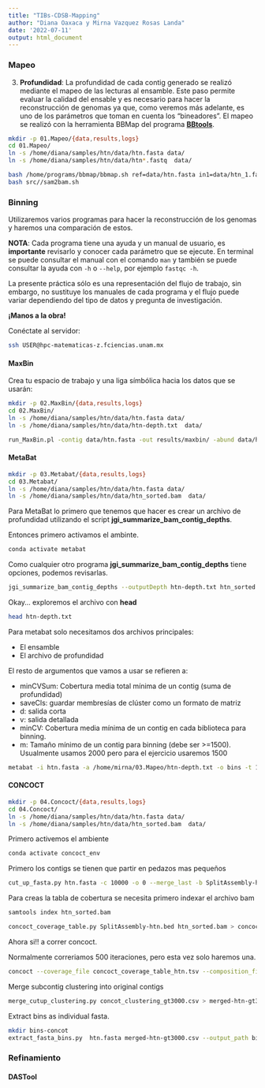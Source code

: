 ```yaml
---
title: "TIBs-CDSB-Mapping"
author: "Diana Oaxaca y Mirna Vazquez Rosas Landa"
date: '2022-07-11'
output: html_document
---
```


### Mapeo

3. **Profundidad**: La profundidad de cada contig generado se realizó mediante el mapeo de las lecturas al ensamble. Este paso permite evaluar la calidad del ensable y es necesario para hacer la reconstrucción de genomas ya que, como veremos más adelante, es uno de los parámetros que toman en cuenta los "bineadores". El mapeo se realizó con la herramienta BBMap del programa **[BBtools](https://jgi.doe.gov/data-and-tools/software-tools/bbtools/)**.


```bash
mkdir -p 01.Mapeo/{data,results,logs}
cd 01.Mapeo/
ln -s /home/diana/samples/htn/data/htn.fasta data/  
ln -s /home/diana/samples/htn/data/htn*.fastq  data/ 
```


```bash
bash /home/programs/bbmap/bbmap.sh ref=data/htn.fasta in1=data/htn_1.fastq in2=data/htn_2.fastq out=data/htn.sam kfilter=22 subfilter=15 maxindel=80 bamscript=src/sam2bam.sh covstats=data/htn.covstats scafstats=data/htn.scafstats
bash src//sam2bam.sh
```

### Binning

Utilizaremos varios programas para hacer la reconstrucción de los genomas y haremos una comparación de estos.

**NOTA**: Cada programa tiene una ayuda y un manual de usuario, es **importante** revisarlo y conocer cada parámetro que se ejecute. En terminal se puede consultar el manual con el comando `man` y también se puede consultar la ayuda con `-h` o `--help`, por ejemplo `fastqc -h`.

La presente práctica sólo es una representación del flujo de trabajo, sin embargo, no sustituye los manuales de cada programa y el flujo puede variar dependiendo del tipo de datos y pregunta de investigación.

**¡Manos a la obra!**

Conéctate al servidor:

```bash
ssh USER@hpc-matematicas-z.fciencias.unam.mx
```

#### MaxBin

Crea tu espacio de trabajo y una liga símbólica hacia los datos que se usarán:

```bash
mkdir -p 02.MaxBin/{data,results,logs}
cd 02.MaxBin/
ln -s /home/diana/samples/htn/data/htn.fasta data/  
ln -s /home/diana/samples/htn/data/htn-depth.txt  data/ 
```

```bash
run_MaxBin.pl -contig data/htn.fasta -out results/maxbin/ -abund data/htn-depth.txt
```

#### MetaBat

```bash
mkdir -p 03.Metabat/{data,results,logs}
cd 03.Metabat/
ln -s /home/diana/samples/htn/data/htn.fasta data/  
ln -s /home/diana/samples/htn/data/htn_sorted.bam  data/ 
```

Para MetaBat lo primero que tenemos que hacer es crear un archivo de profundidad utilizando el script **jgi_summarize_bam_contig_depths**.

Entonces primero activamos el ambinte.

```bash
conda activate metabat
```

Como cualquier otro programa **jgi_summarize_bam_contig_depths** tiene opciones, podemos revisarlas. 

```bash
jgi_summarize_bam_contig_depths --outputDepth htn-depth.txt htn_sorted.bam
```

Okay... exploremos el archivo con **head**

```bash
head htn-depth.txt
```

Para metabat solo necesitamos dos archivos principales:

- El ensamble
- El archivo de profundidad

El resto de argumentos que vamos a usar se refieren a:

 - minCVSum: Cobertura media  total mínima de un contig (suma de profundidad)
 - saveCls: guardar membresías de clúster como un formato de matriz
 - d: salida corta
 - v: salida detallada
 - minCV: Cobertura media mínima de un contig en cada biblioteca para binning.
 - m: Tamaño mínimo de un contig para binning (debe ser >=1500). Usualmente usamos 2000 pero para el ejercicio usaremos 1500
 
```bash
metabat -i htn.fasta -a /home/mirna/03.Mapeo/htn-depth.txt -o bins -t 1 --minCVSum 0 --saveCls -d -v --minCV 0.1 -m 1500
```

#### CONCOCT

```bash
mkdir -p 04.Concoct/{data,results,logs}
cd 04.Concoct/
ln -s /home/diana/samples/htn/data/htn.fasta data/  
ln -s /home/diana/samples/htn/data/htn_sorted.bam  data/ 
```

Primero activemos el ambiente

```bash
conda activate concoct_env
```

Primero los contigs se tienen que partir en pedazos mas pequeños

```bash
cut_up_fasta.py htn.fasta -c 10000 -o 0 --merge_last -b SplitAssembly-htn.bed > htn.fasta-split10K.fa
```

Para creas la tabla de cobertura se necesita primero indexar el archivo bam

```bash
samtools index htn_sorted.bam
```

```bash
concoct_coverage_table.py SplitAssembly-htn.bed htn_sorted.bam > concoct_coverage_table_htn.tsv
```

Ahora si!! a correr concoct.

Normalmente correriamos 500 iteraciones, pero esta vez solo haremos una.

```bash
concoct --coverage_file concoct_coverage_table_htn.tsv --composition_file htn.fasta-split10K.fa --clusters 400 --kmer_length 4 --threads 4 --length_threshold 3000 --basename concot --seed 4 --iterations 1
```

Merge subcontig clustering into original contigs

```bash
merge_cutup_clustering.py concot_clustering_gt3000.csv > merged-htn-gt3000.csv
```

Extract bins as individual fasta.

```bash
mkdir bins-concot
extract_fasta_bins.py  htn.fasta merged-htn-gt3000.csv --output_path bins-concot
```

### Refinamiento

#### DASTool

